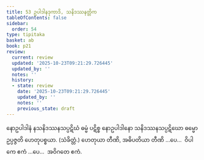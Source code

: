 ```yaml
---
title: 53 ဥပါဒါနဒုကာဒိ, သနိဒဿနတ္တိက
tableOfContents: false
sidebar:
  order: 54
type: tipitaka
basket: ab
book: p21
review:
  current: review
  updated: '2025-10-23T09:21:29.726445'
  updated_by: ''
  notes: ''
  history:
  - state: review
    date: '2025-10-23T09:21:29.726445'
    updated_by: ''
    notes: ''
    previous_state: draft
---
```



<ReviewStatus review={frontmatter.review} showDetails={true} />

<HypothesisAnnotation frontmatter={frontmatter} />

<DynamicBreadcrumb />

<Division number="119" book="p21" e="ch" v="40" p="373">

<Paragraph number="309" book="p21">
နောဥပါဒါနံ နသနိဒဿနသပ္ပဋိဃံ ဓမ္မံ ပဋိစ္စ နောဥပါဒါနော သနိဒဿနသပ္ပဋိဃော ဓမ္မော ဥပ္ပဇ္ဇတိ ဟေတုပစ္စယာ. (သံခိတ္တံ.)
</Paragraph>

<Paragraph number="310" book="p21">
ဟေတုယာ တီဏိ, အဓိပတိယာ တီဏိ …ပေ…  ဝိပါကေ ဧကံ …ပေ…  အဝိဂတေ ဧကံ.
</Paragraph>
</Division>